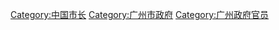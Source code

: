 [[Category:中国市长|Category:中国市长]]
[[Category:广州市政府|Category:广州市政府]]
[[Category:广州政府官员|Category:广州政府官员]]